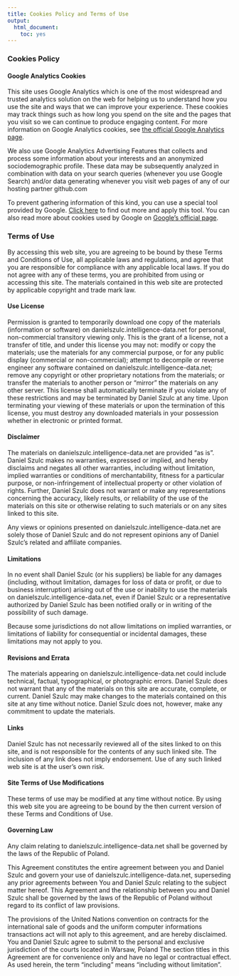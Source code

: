 ```yaml
---
title: Cookies Policy and Terms of Use
output: 
  html_document: 
    toc: yes
---
```

### Cookies Policy
#### Google Analytics Cookies

This site uses Google Analytics which is one of the most widespread and trusted analytics solution on the web for helping us to understand how you use the site and ways that we can improve your experience. These cookies may track things such as how long you spend on the site and the pages that you visit so we can continue to produce engaging content.
For more information on Google Analytics cookies, see [the official Google Analytics page](https://developers.google.com/analytics/resources/concepts/gaConceptsCookies). 

We also use Google Analytics Advertising Features that collects and process some information about your interests and an anonymized sociodemographic profile. These data may be subsequently analyzed in combination with data on your search queries (whenever you use Google Search) and/or data generating whenever you visit web pages of any of our hosting partner github.com 

To prevent gathering information of this kind, you can use a special tool provided by Google. [Click here](https://tools.google.com/dlpage/gaoptout/?hl=en) to find out more and apply this tool. 
You can also read more about cookies used by Google on [Google's official page](http://www.google.com/intl/en/policies/technologies/types/).
		
### Terms of Use

By accessing this web site, you are agreeing to be bound by these Terms and Conditions of Use, all applicable laws and regulations, and agree that you are responsible for compliance with any applicable local laws. If you do not agree with any of these terms, you are prohibited from using or accessing this site. The materials contained in this web site are protected by applicable copyright and trade mark law.

#### Use License

Permission is granted to temporarily download one copy of the materials (information or software) on danielszulc.intelligence-data.net for personal, non-commercial transitory viewing only. This is the grant of a license, not a transfer of title, and under this license you may not: modify or copy the materials; use the materials for any commercial purpose, or for any public display (commercial or non-commercial); attempt to decompile or reverse engineer any software contained on danielszulc.intelligence-data.net; remove any copyright or other proprietary notations from the materials; or transfer the materials to another person or “mirror” the materials on any other server. This license shall automatically terminate if you violate any of these restrictions and may be terminated by Daniel Szulc at any time. Upon terminating your viewing of these materials or upon the termination of this license, you must destroy any downloaded materials in your possession whether in electronic or printed format.

#### Disclaimer

The materials on danielszulc.intelligence-data.net are provided “as is”. Daniel Szulc makes no warranties, expressed or implied, and hereby disclaims and negates all other warranties, including without limitation, implied warranties or conditions of merchantability, fitness for a particular purpose, or non-infringement of intellectual property or other violation of rights. Further, Daniel Szulc does not warrant or make any representations concerning the accuracy, likely results, or reliability of the use of the materials on this site or otherwise relating to such materials or on any sites linked to this site.

Any views or opinions presented on danielszulc.intelligence-data.net are solely those of Daniel Szulc and do not represent opinions any of Daniel Szulc's related and affiliate companies.

#### Limitations

In no event shall Daniel Szulc (or his suppliers) be liable for any damages (including, without limitation, damages for loss of data or profit, or due to business interruption) arising out of the use or inability to use the materials on danielszulc.intelligence-data.net, even if Daniel Szulc or a representative authorized by Daniel Szulc has been notified orally or in writing of the possibility of such damage.

Because some jurisdictions do not allow limitations on implied warranties, or limitations of liability for consequential or incidental damages, these limitations may not apply to you.

#### Revisions and Errata

The materials appearing on danielszulc.intelligence-data.net could include technical, factual, typographical, or photographic errors. Daniel Szulc does not warrant that any of the materials on this site are accurate, complete, or current. Daniel Szulc may make changes to the materials contained on this site at any time without notice. Daniel Szulc does not, however, make any commitment to update the materials.

#### Links

Daniel Szulc has not necessarily reviewed all of the sites linked to on this site, and is not responsible for the contents of any such linked site. The inclusion of any link does not imply endorsement. Use of any such linked web site is at the user’s own risk.

#### Site Terms of Use Modifications

These terms of use may be modified at any time without notice. By using this web site you are agreeing to be bound by the then current version of these Terms and Conditions of Use.

#### Governing Law

Any claim relating to danielszulc.intelligence-data.net shall be governed by the laws of the Republic of Poland.

This Agreement constitutes the entire agreement between you and Daniel Szulc and govern your use of danielszulc.intelligence-data.net, superseding any prior agreements between You and Daniel Szulc relating to the subject matter hereof. This Agreement and the relationship between you and Daniel Szulc shall be governed by the laws of the Republic of Poland without regard to its conflict of law provisions.

The provisions of the United Nations convention on contracts for the international sale of goods and the uniform computer informations transactions act will not aply to this agreement, and are hereby disclaimed. You and Daniel Szulc agree to submit to the personal and exclusive jurisdiction of the courts located in Warsaw, Poland The section titles in this Agreement are for convenience only and have no legal or contractual effect. As used herein, the term “including” means “including without limitation”.